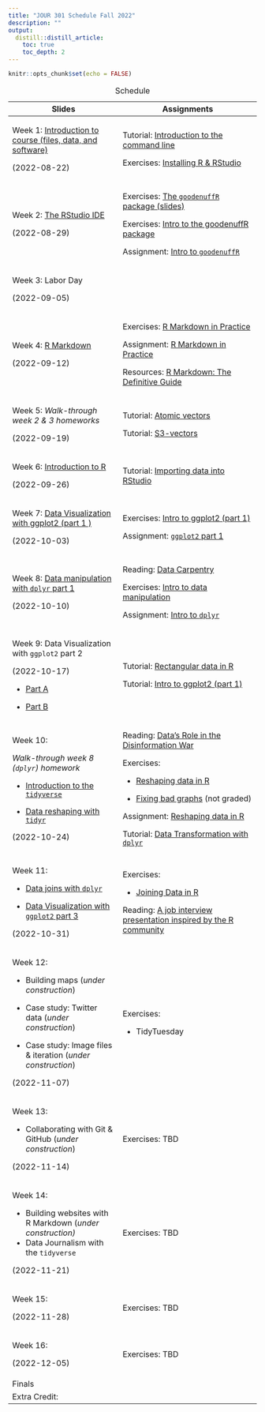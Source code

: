```yaml
---
title: "JOUR 301 Schedule Fall 2022"
description: ""
output:
  distill::distill_article:
    toc: true
    toc_depth: 2
---
```


```r
knitr::opts_chunk$set(echo = FALSE)
```

+------------------------------------------------------------------------------------------------------------------------------------------+-------------------------------------------------------------------------------------------------------------------------------------------------------------------------------+
| Slides                                                                                                                                   | Assignments                                                                                                                                                                   |
+==========================================================================================================================================+===============================================================================================================================================================================+
| Week 1: [Introduction to course (files, data, and software)](https://mjfrigaard.github.io/FA22-JO%20UR301/slides/intro-to-course.html#1) | Tutorial: [Introduction to the command line](https://mjfriga%20ard.shinyapps.io/command-line/)                                                                                |
|                                                                                                                                          |                                                                                                                                                                               |
| (2022-08-22)                                                                                                                             | Exercises: [Installing R & RStudio](https://mjfri%20gaard.github.io/FA22-JOUR301/ex%20ercises/install-r-rstudio.html)                                                         |
+------------------------------------------------------------------------------------------------------------------------------------------+-------------------------------------------------------------------------------------------------------------------------------------------------------------------------------+
| Week 2: [The RStudio IDE](https://mjfrigaard.github.io/FA22-JO%20UR301/slides/rstudio-ide-intro.html)                                    | Exercises: [The `goodenuffR` package (slides)](https://mjfriga%20ard.github.io/FA22-JOUR301/exer%20cises/intro-to-goodenuffR.html)                                            |
|                                                                                                                                          |                                                                                                                                                                               |
| (2022-08-29)                                                                                                                             | Exercises: [Intro to the goodenuffR package](https:%20//mjfrigaard.github.io/FA22-JOU%20R301/exercises/goodenuffR.html)                                                       |
|                                                                                                                                          |                                                                                                                                                                               |
|                                                                                                                                          | Assignment: [Intro to `goodenuffR`](https://mjfrigaard.git%20hub.io/FA22-JOUR301/assignments%20/wk2-intro-to-goodenuffR.Rmd)                                                  |
+------------------------------------------------------------------------------------------------------------------------------------------+-------------------------------------------------------------------------------------------------------------------------------------------------------------------------------+
| Week 3: Labor Day                                                                                                                        |                                                                                                                                                                               |
|                                                                                                                                          |                                                                                                                                                                               |
| (2022-09-05)                                                                                                                             |                                                                                                                                                                               |
+------------------------------------------------------------------------------------------------------------------------------------------+-------------------------------------------------------------------------------------------------------------------------------------------------------------------------------+
| Week 4: [R Markdown](h%20ttps://mjfrigaard.github.io/FA22-JOU%20R301/slides/intro-to-rmarkdown.html)                                     | Exercises: [R Markdown in Practice](https://mjfrigaar%20d.github.io/FA22-JOUR301/exerci%20ses/rmarkdown-in-practice.html)                                                     |
|                                                                                                                                          |                                                                                                                                                                               |
| (2022-09-12)                                                                                                                             | Assignment: [R Markdown in Practice](https://mjfrigaard.git%20hub.io/FA22-JOUR301/assignments%20/wk3-rmarkdown-in-practice.Rmd)                                               |
|                                                                                                                                          |                                                                                                                                                                               |
|                                                                                                                                          | Resources: [R Markdown: The Definitive Guide](https:/%20/bookdown.org/yihui/rmarkdown/)                                                                                       |
+------------------------------------------------------------------------------------------------------------------------------------------+-------------------------------------------------------------------------------------------------------------------------------------------------------------------------------+
| Week 5: *Walk-through week 2 & 3 homeworks*                                                                                              | Tutorial: [Atomic vectors](https://mjfrigaar%20d.shinyapps.io/atomic-vectors/)                                                                                                |
|                                                                                                                                          |                                                                                                                                                                               |
| (2022-09-19)                                                                                                                             | Tutorial: [S3-vectors](https://mjfri%20gaard.shinyapps.io/S3-vectors/)                                                                                                        |
+------------------------------------------------------------------------------------------------------------------------------------------+-------------------------------------------------------------------------------------------------------------------------------------------------------------------------------+
| Week 6: [Introduction to R](https://mjfrigaard.github.io/FA22%20-JOUR301/slides/intro-r-prog.html#1)                                     | Tutorial: [Importing data into RStudio](https://mjfrigaard.github.i%20o/sheetcheatR/tutorials/import.html)                                                                    |
|                                                                                                                                          |                                                                                                                                                                               |
| (2022-09-26)                                                                                                                             |                                                                                                                                                                               |
+------------------------------------------------------------------------------------------------------------------------------------------+-------------------------------------------------------------------------------------------------------------------------------------------------------------------------------+
| Week 7: [Data Visualization with ggplot2 (part 1 )](https://mjfrigaard.github.io/FA22%20-JOUR301/slides/ggp2-part-01.html#1)             | Exercises: [Intro to ggplot2 (part 1)](https://mjfrigaard.github.io/FA22-JOUR301/exercises/intro-to-ggplot2.html)                                                             |
|                                                                                                                                          |                                                                                                                                                                               |
| (2022-10-03)                                                                                                                             | Assignment: [`ggplot2` part 1](https://mjfrigaard.github.io/FA22-JOUR301/assignments/wk5-ggp2-assignment-01.Rmd)                                                              |
+------------------------------------------------------------------------------------------------------------------------------------------+-------------------------------------------------------------------------------------------------------------------------------------------------------------------------------+
| Week 8: [Data manipulation with `dplyr` part 1](https://mjfrigaard.github.io/FA22%20-JOUR301/slides/dplyr-part-01.html#1)                | Reading: [Data Carpentry](https://github.com/mjfrigaard/FA22-JOUR301/raw/main/reading/2015-data-carpentry-david-mimno.pdf)                                                    |
|                                                                                                                                          |                                                                                                                                                                               |
| (2022-10-10)                                                                                                                             | Exercises: [Intro to data manipulation](https://mjfrigaard.github.io/FA22-JOUR301/exercises/intro-to-dplyr.html)                                                              |
|                                                                                                                                          |                                                                                                                                                                               |
|                                                                                                                                          | Assignment: [Intro to `dplyr`](https://mjfrigaard.github.io/FA22-JOUR301/assignments/wk8-intro-to-dplyr.Rmd)                                                                  |
+------------------------------------------------------------------------------------------------------------------------------------------+-------------------------------------------------------------------------------------------------------------------------------------------------------------------------------+
| Week 9: Data Visualization with `ggplot2` part 2                                                                                         | Tutorial: [Rectangular data in R](https://mjfrigaard.github.io/sheetcheatR/tutorials/rectangles.html)                                                                         |
|                                                                                                                                          |                                                                                                                                                                               |
| (2022-10-17)                                                                                                                             | Tutorial: [Intro to ggplot2 (part 1)](https://mjfrigaard.shinyapps.io/ggp2-01/)                                                                                               |
|                                                                                                                                          |                                                                                                                                                                               |
| -   [Part A](https://mjfrigaard.github.io/FA22-JOUR301/slides/ggp2-part-02a.html#1)                                                      |                                                                                                                                                                               |
|                                                                                                                                          |                                                                                                                                                                               |
| -   [Part B](https://mjfrigaard.github.io/FA22-JOUR301/slides/ggp2-part-02b.html#1)                                                      |                                                                                                                                                                               |
+------------------------------------------------------------------------------------------------------------------------------------------+-------------------------------------------------------------------------------------------------------------------------------------------------------------------------------+
| Week 10:                                                                                                                                 | Reading: [Data's Role in the Disinformation War](https://datajournalism.com/read/longreads/data-role-in-the-disinformation-war)                                               |
|                                                                                                                                          |                                                                                                                                                                               |
| *Walk-through week 8 (`dplyr`) homework*                                                                                                 | Exercises:                                                                                                                                                                    |
|                                                                                                                                          |                                                                                                                                                                               |
| -   [Introduction to the `tidyverse`](https://mjfrigaard.github.io/FA22-JOUR301/slides/intro-to-tidyverse.html#1)                        | -   [Reshaping data in R](https://mjfrigaard.github.io/FA22-JOUR301/exercises/data-reshape.html)                                                                              |
|                                                                                                                                          |                                                                                                                                                                               |
| -   [Data reshaping with `tidyr`](https://mjfrigaard.github.io/FA22-JOUR301/slides/data-reshape.html#1)                                  | -   [Fixing bad graphs](https://mjfrigaard.github.io/FA22-JOUR301/exercises/fixing-bad-graphs-econ.html) (not graded)                                                         |
|                                                                                                                                          |                                                                                                                                                                               |
| (2022-10-24)                                                                                                                             | Assignment: [Reshaping data in R](https://mjfrigaard.github.io/FA22-JOUR301/assignments/wk10-data-reshaping.Rmd)                                                              |
|                                                                                                                                          |                                                                                                                                                                               |
|                                                                                                                                          | Tutorial: [Data Transformation with `dplyr`](https://mjfrigaard.github.io/sheetcheatR/tutorials/dplyr-p1.html)                                                                |
+------------------------------------------------------------------------------------------------------------------------------------------+-------------------------------------------------------------------------------------------------------------------------------------------------------------------------------+
| Week 11:                                                                                                                                 | Exercises:                                                                                                                                                                    |
|                                                                                                                                          |                                                                                                                                                                               |
| -   [Data joins with `dplyr`](https://mjfrigaard.github.io/FA22-JOUR301/slides/data-joins.html#1)                                        | -   [Joining Data in R](https://mjfrigaard.github.io/FA22-JOUR301/assignments/wk11-table-joins.html)                                                                          |
|                                                                                                                                          |                                                                                                                                                                               |
| ```{=html}                                                                                                                               | Reading: [A job interview presentation inspired by the R community](https://www.pipinghotdata.com/posts/2020-08-30-a-job-interview-presentation-inspired-by-the-r-community/) |
| <!-- -->                                                                                                                                 |                                                                                                                                                                               |
| ```                                                                                                                                      |                                                                                                                                                                               |
| -   [Data Visualization with `ggplot2` part 3](https://mjfrigaard.github.io/FA22-JOUR301/slides/ggp2-part-03.html#1)                     |                                                                                                                                                                               |
|                                                                                                                                          |                                                                                                                                                                               |
| (2022-10-31)                                                                                                                             |                                                                                                                                                                               |
+------------------------------------------------------------------------------------------------------------------------------------------+-------------------------------------------------------------------------------------------------------------------------------------------------------------------------------+
| Week 12:                                                                                                                                 | Exercises:                                                                                                                                                                    |
|                                                                                                                                          |                                                                                                                                                                               |
| -   Building maps (*under construction*)                                                                                                 | -   TidyTuesday                                                                                                                                                               |
|                                                                                                                                          |                                                                                                                                                                               |
| -   Case study: Twitter data (*under construction*)                                                                                      |                                                                                                                                                                               |
|                                                                                                                                          |                                                                                                                                                                               |
| -   Case study: Image files & iteration (*under construction*)                                                                           |                                                                                                                                                                               |
|                                                                                                                                          |                                                                                                                                                                               |
| (2022-11-07)                                                                                                                             |                                                                                                                                                                               |
+------------------------------------------------------------------------------------------------------------------------------------------+-------------------------------------------------------------------------------------------------------------------------------------------------------------------------------+
| Week 13:                                                                                                                                 | Exercises: TBD                                                                                                                                                                |
|                                                                                                                                          |                                                                                                                                                                               |
| -   Collaborating with Git & GitHub (*under construction*)                                                                               |                                                                                                                                                                               |
|                                                                                                                                          |                                                                                                                                                                               |
| (2022-11-14)                                                                                                                             |                                                                                                                                                                               |
+------------------------------------------------------------------------------------------------------------------------------------------+-------------------------------------------------------------------------------------------------------------------------------------------------------------------------------+
| Week 14:                                                                                                                                 | Exercises: TBD                                                                                                                                                                |
|                                                                                                                                          |                                                                                                                                                                               |
| -   Building websites with R Markdown (*under construction)*                                                                             |                                                                                                                                                                               |
| -   Data Journalism with the `tidyverse`                                                                                                 |                                                                                                                                                                               |
|                                                                                                                                          |                                                                                                                                                                               |
| (2022-11-21)                                                                                                                             |                                                                                                                                                                               |
+------------------------------------------------------------------------------------------------------------------------------------------+-------------------------------------------------------------------------------------------------------------------------------------------------------------------------------+
| Week 15:                                                                                                                                 | Exercises: TBD                                                                                                                                                                |
|                                                                                                                                          |                                                                                                                                                                               |
| (2022-11-28)                                                                                                                             |                                                                                                                                                                               |
+------------------------------------------------------------------------------------------------------------------------------------------+-------------------------------------------------------------------------------------------------------------------------------------------------------------------------------+
| Week 16:                                                                                                                                 | Exercises: TBD                                                                                                                                                                |
|                                                                                                                                          |                                                                                                                                                                               |
| (2022-12-05)                                                                                                                             |                                                                                                                                                                               |
+------------------------------------------------------------------------------------------------------------------------------------------+-------------------------------------------------------------------------------------------------------------------------------------------------------------------------------+
| Finals                                                                                                                                   |                                                                                                                                                                               |
+------------------------------------------------------------------------------------------------------------------------------------------+-------------------------------------------------------------------------------------------------------------------------------------------------------------------------------+
| Extra Credit:                                                                                                                            |                                                                                                                                                                               |
+------------------------------------------------------------------------------------------------------------------------------------------+-------------------------------------------------------------------------------------------------------------------------------------------------------------------------------+

: Schedule
